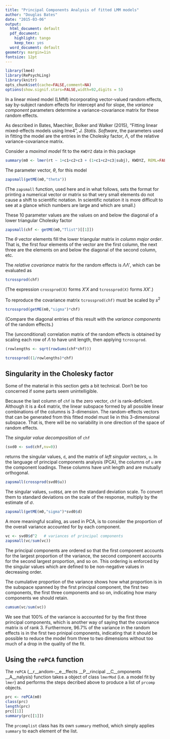 ```yaml
---
title: "Principal Components Analysis of fitted LMM models"
author: "Douglas Bates"
date: "2015-03-06"
output:
  html_document: default
  pdf_document:
    highlight: tango
    keep_tex: yes
  word_document: default
geometry: margin=1in
fontsize: 12pt
---
```

<!-- 
%\VignetteEngine{knitr::knitr}
%\VignetteIndexEntry{Principal Components Analysis of fitted LMM models}
-->

```r
library(lme4)
library(RePsychLing)
library(knitr)
opts_chunk$set(cache=FALSE,comment=NA)
options(show.signif.stars=FALSE,width=92,digits = 5)
```

In a linear mixed model (LMM) incorporating vector-valued random
effects, say by-subject random effects for intercept and for slope,
the _variance component_ parameters determine a variance-covariance
matrix for these random effects.

As described in Bates, Maechler, Bolker and Walker (2015), "Fitting
linear mixed-effects models using lme4",  _J. Statis. Software_,
the parameters used in fitting the model are the entries in the
Cholesky factor, $\Lambda$, of the relative variance-covariance
matrix.

Consider a _maximal model_ fit to the `KWDYZ` data in this package
```r
summary(m0 <- lmer(rt ~ 1+c1+c2+c3 + (1+c1+c2+c3|subj), KWDYZ, REML=FALSE))
```
The parameter vector, $\theta$, for this model
```r
zapsmall(getME(m0,"theta"))
```
(The `zapsmall` function, used here and in what follows, sets the format for printing a numerical vector or matrix so that very small elements do not cause a shift to scientific notation.  In scientific notation it is more difficult to see at a glance which numbers are large and which are small.)

These 10 parameter values are the values on and below the diagonal of a lower triangular Cholesky factor
```r
zapsmall(chf <- getME(m0,"Tlist")[[1]])
```
The $\theta$ vector elements fill the lower triangular matrix in _column major order_.  That is, the first four elements of the vector are the first column, the next three are the elements on and below the diagonal of the second column, etc.

The _relative covariance_ matrix for the random effects is $\Lambda\Lambda'$, which can be evaluated as
```r
tcrossprod(chf)
```
(The expression `crossprod(X)` forms $X'X$ and `tcrossprod(X)` forms $XX'$.)

To reproduce the covariance matrix `tcrossprod(chf)` must be scaled by $s^2$
```r
tcrossprod(getME(m0,"sigma")*chf)
```
(Compare the diagonal entries of this result with the _variance components_ of the random effects.)

The (unconditional) correlation matrix of the random effects is obtained by scaling each row of $\Lambda$ to have unit length, then applying `tcrossprod`.
```r
(rowlengths <- sqrt(rowSums(chf*chf)))
```
```r
tcrossprod((1/rowlengths)*chf)
```

## Singularity in the Cholesky factor

Some of the material in this section gets a bit technical.  Don't be too concerned if some parts seem unintelligible.

Because the last column of `chf` is the zero vector, `chf` is rank-deficient.  Although it is a 4x4 matrix, the linear subspace formed by all possible linear combinations of the columns is 3-dimension.  The random-effects vectors that can be generated from this fitted model must lie in this 3-dimensional subspace.  That is, there will be no variability in one direction of the space of random effects.

The _singular value decomposition_ of `chf`
```r
(svd0 <- svd(chf,nv=0))
```
returns the singular values, `d`, and the matrix of _left singular vectors_, `u`.  In the language of principal components analysis (PCA), the columns of `u` are the component loadings.  These columns have unit length and are mutually orthogonal.
```r
zapsmall(crossprod(svd0$u))
```

The singular values, `svd0$d`, are on the standard deviation scale.  To convert them to standard deviations on the scale of the response, multiply by the estimate of $\sigma$.
```r
zapsmall(getME(m0,"sigma")*svd0$d)
```

A more meaningful scaling, as used in PCA, is to consider the proportion of the overall variance accounted for by each component.
```r
vc <- svd0$d^2   # variances of principal components
zapsmall(vc/sum(vc))
```

The principal components are ordered so that the first component accounts for the largest proportion of the variance, the second component accounts for the second largest proportion, and so on.  This ordering is enforced by the singular values which are defined to be non-negative values in decreasing order.

The cumulative proportion of the variance shows how what proportion is in the subspace spanned by the first principal component, the first two components, the first three components and so on, indicating how many components we should retain.
```r
cumsum(vc/sum(vc))
```

We see that 100% of the variance is accounted for by the first three principal components, which is another way of saying that the covariance matrix is of rank 3. Furthermore, 96.7% of the variance in the random effects is in the first two prinipal components, indicating that it should be possible to reduce the model from three to two dimensions without too much of a drop in the quality of the fit.

## Using the `rePCA` function

The `rePCA` (__r__andom-__e__ffects __P__rincipal __C__omponents __A__nalysis) function takes a object of class `lmerMod` (i.e. a model fit by `lmer`) and performs the steps decribed above to produce a list of `prcomp` objects.
```r
prc <- rePCA(m0)
class(prc)
length(prc)
prc[[1]]
summary(prc[[1]])
```

The `prcomplist` class has its own `summary` method, which simply applies `summary` to each element of the list.
